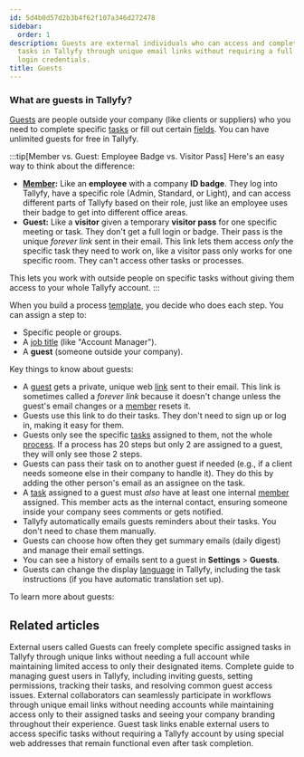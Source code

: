 ```yaml
---
id: 5d4b0d57d2b3b4f62f107a346d272478
sidebar:
  order: 1
description: Guests are external individuals who can access and complete specific assigned
  tasks in Tallyfy through unique email links without requiring a full account or
  login credentials.
title: Guests
---
```


### What are guests in Tallyfy?

[Guests](/products/pro/documenting/guests/) are people outside your company (like clients or suppliers) who you need to complete specific [tasks](/products/pro/tracking-and-tasks/tasks/) or fill out certain [fields](/products/pro/tracking-and-tasks/tasks/what-are-form-fields-in-tallyfy/). You can have unlimited guests for free in Tallyfy.

:::tip[Member vs. Guest: Employee Badge vs. Visitor Pass]
Here's an easy way to think about the difference:

- **[Member](/products/pro/documenting/members/):** Like an **employee** with a company **ID badge**. They log into Tallyfy, have a specific role (Admin, Standard, or Light), and can access different parts of Tallyfy based on their role, just like an employee uses their badge to get into different office areas.
- **Guest:** Like a **visitor** given a temporary **visitor pass** for one specific meeting or task. They don't get a full login or badge. Their pass is the unique *forever link* sent in their email. This link lets them access *only* the specific task they need to work on, like a visitor pass only works for one specific room. They can't access other tasks or processes.

This lets you work with outside people on specific tasks without giving them access to your whole Tallyfy account.
:::

When you build a process [template](/products/pro/documenting/templates/), you decide who does each step. You can assign a step to:

- Specific people or groups.
- A [job title](/products/pro/documenting/templates/edit-templates/understanding-assignment-types/) (like "Account Manager").
- A **guest** (someone outside your company).

Key things to know about guests:

*   A [guest](/products/pro/documenting/guests/) gets a private, unique web [link](/products/pro/documenting/guests/how-to-find-a-guest-task-link-in-tallyfy/) sent to their email. This link is sometimes called a *forever link* because it doesn't change unless the guest's email changes or a [member](/products/pro/documenting/members/) resets it.
*   Guests use this link to do their tasks. They don't need to sign up or log in, making it easy for them.
*   Guests only see the specific [tasks](/products/pro/tracking-and-tasks/tasks/) assigned to them, not the whole [process](/products/pro/tracking-and-tasks/processes/). If a process has 20 steps but only 2 are assigned to a guest, they will only see those 2 steps.
*   Guests can pass their task on to another guest if needed (e.g., if a client needs someone else in their company to handle it). They do this by adding the other person's email as an assignee on the task.
*   A [task](/products/pro/tracking-and-tasks/tasks/) assigned to a guest must *also* have at least one internal [member](/products/pro/documenting/members/) assigned. This member acts as the internal contact, ensuring someone inside your company sees comments or gets notified.
*   Tallyfy automatically emails guests reminders about their tasks. You don't need to chase them manually.
*   Guests can choose how often they get summary emails (daily digest) and manage their email settings.
*   You can see a history of emails sent to a guest in **Settings** > **Guests**.
*   Guests can change the display [language](/products/pro/miscellaneous/how-can-i-translate-content-in-tallyfy/) in Tallyfy, including the task instructions (if you have automatic translation set up).

To learn more about guests:



<PageTree />


## Related articles
<CardGrid>
<LinkTitleCard header="<b>Guests > What is a guest</b>" href="/products/pro/documenting/guests/what-is-a-guest/" > External users called Guests can freely complete specific assigned tasks in Tallyfy through unique links without needing a full account while maintaining limited access to only their designated items. </LinkTitleCard>
<LinkTitleCard header="<b>Guests > Complete guide to guest user management</b>" href="/products/pro/documenting/guests/guest-user-guide/" > Complete guide to managing guest users in Tallyfy, including inviting guests, setting permissions, tracking their tasks, and resolving common guest access issues. </LinkTitleCard>
<LinkTitleCard header="<b>Features > Customer facing</b>" href="/products/pro/tutorials/features/customer-facing/" > External collaborators can seamlessly participate in workflows through unique email links without needing accounts while maintaining access only to their assigned tasks and seeing your company branding throughout their experience. </LinkTitleCard>
<LinkTitleCard header="<b>Guests > Get a guest's unique link</b>" href="/products/pro/documenting/guests/how-to-find-a-guest-task-link-in-tallyfy/" > Guest task links enable external users to access specific tasks without requiring a Tallyfy account by using special web addresses that remain functional even after task completion. </LinkTitleCard>
</CardGrid>